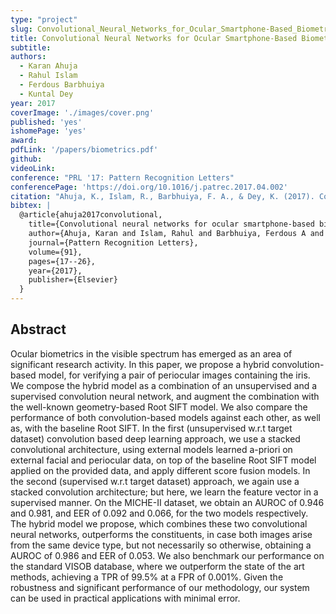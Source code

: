 ```yaml
---
type: "project"
slug: Convolutional_Neural_Networks_for_Ocular_Smartphone-Based_Biometrics
title: Convolutional Neural Networks for Ocular Smartphone-Based Biometrics
subtitle:
authors:
  - Karan Ahuja
  - Rahul Islam
  - Ferdous Barbhuiya
  - Kuntal Dey
year: 2017
coverImage: './images/cover.png'
published: 'yes'
ishomePage: 'yes'
award:
pdfLink: '/papers/biometrics.pdf'
github:
videoLink:
conference: "PRL '17: Pattern Recognition Letters"
conferencePage: 'https://doi.org/10.1016/j.patrec.2017.04.002'
citation: "Ahuja, K., Islam, R., Barbhuiya, F. A., & Dey, K. (2017). Convolutional neural networks for ocular smartphone-based biometrics. Pattern Recognition Letters, 91, 17-26."
bibtex: |
  @article{ahuja2017convolutional,
    title={Convolutional neural networks for ocular smartphone-based biometrics},
    author={Ahuja, Karan and Islam, Rahul and Barbhuiya, Ferdous A and Dey, Kuntal},
    journal={Pattern Recognition Letters},
    volume={91},
    pages={17--26},
    year={2017},
    publisher={Elsevier}
  }
---
```


## Abstract

Ocular biometrics in the visible spectrum has emerged as an area of significant research activity. In this paper, we propose a hybrid convolution-based model, for verifying a pair of periocular images containing the iris. We compose the hybrid model as a combination of an unsupervised and a supervised convolution neural network, and augment the combination with the well-known geometry-based Root SIFT model. We also compare the performance of both convolution-based models against each other, as well as, with the baseline Root SIFT. In the first (unsupervised w.r.t target dataset) convolution based deep learning approach, we use a stacked convolutional architecture, using external models learned a-priori on external facial and periocular data, on top of the baseline Root SIFT model applied on the provided data, and apply different score fusion models. In the second (supervised w.r.t target dataset) approach, we again use a stacked convolution architecture; but here, we learn the feature vector in a supervised manner. On the MICHE-II dataset, we obtain an AUROC of 0.946 and 0.981, and EER of 0.092 and 0.066, for the two models respectively. The hybrid model we propose, which combines these two convolutional neural networks, outperforms the constituents, in case both images arise from the same device type, but not necessarily so otherwise, obtaining a AUROC of 0.986 and EER of 0.053. We also benchmark our performance on the standard VISOB database, where we outperform the state of the art methods, achieving a TPR of 99.5% at a FPR of 0.001%. Given the robustness and significant performance of our methodology, our system can be used in practical applications with minimal error.


